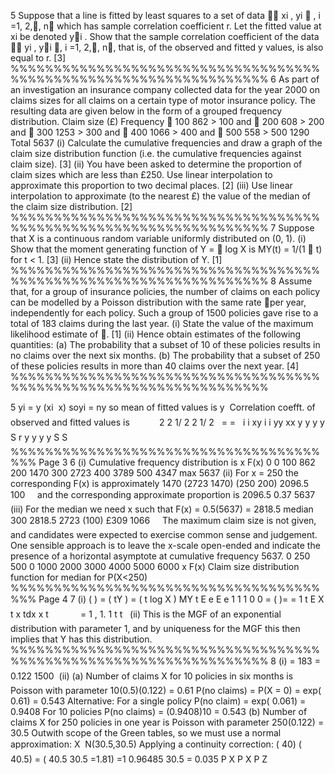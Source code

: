 
5 Suppose that a line is fitted by least squares to a set of data  xi , yi  , i =1, 2,, n
which has sample correlation coefficient r. Let the fitted value at xi be denoted yi .
Show that the sample correlation coefficient of the data  yi , yi , i =1, 2,, n, that
is, of the observed and fitted y values, is also equal to r. [3]
%%%%%%%%%%%%%%%%%%%%%%%%%%%%%%%%%%%%%%%%%%%%%%%%%%%%%%%%%%%%%%%%%%
6 As part of an investigation an insurance company collected data for the year 2000 on
claims sizes for all claims on a certain type of motor insurance policy. The resulting
data are given below in the form of a grouped frequency distribution.
Claim size (£) Frequency
 100 862
> 100 and  200 608
> 200 and  300 1253
> 300 and  400 1066
> 400 and  500 558
> 500 1290
Total 5637
(i) Calculate the cumulative frequencies and draw a graph of the claim size
distribution function (i.e. the cumulative frequencies against claim size). [3]
(ii) You have been asked to determine the proportion of claim sizes which are less
than £250. Use linear interpolation to approximate this proportion to two
decimal places. [2]
(iii) Use linear interpolation to approximate (to the nearest £) the value of the
median of the claim size distribution. [2]
%%%%%%%%%%%%%%%%%%%%%%%%%%%%%%%%%%%%%%%%%%%%%%%%%%%%%%%%%%%%%%%%%%
7 Suppose that X is a continuous random variable uniformly distributed on (0, 1).
(i) Show that the moment generating function of Y =  log X is
MY(t) = 1/(1  t) for t < 1. [3]
(ii) Hence state the distribution of Y. [1]
%%%%%%%%%%%%%%%%%%%%%%%%%%%%%%%%%%%%%%%%%%%%%%%%%%%%%%%%%%%%%%%%%%
8 Assume that, for a group of insurance policies, the number of claims on each policy
can be modelled by a Poisson distribution with the same rate  per year,
independently for each policy. Such a group of 1500 policies gave rise to a total of
183 claims during the last year.
(i) State the value of the maximum likelihood estimate of . [1]
(ii) Hence obtain estimates of the following quantities:
(a) The probability that a subset of 10 of these policies results in no claims
over the next six months.
(b) The probability that a subset of 250 of these policies results in more
than 40 claims over the next year. [4]
%%%%%%%%%%%%%%%%%%%%%%%%%%%%%%%%%%%%%%%%%%%%%%%%%%%%%%%%%%%%%%%%%%

5 yi = y (xi  x) soyi = ny so mean of fitted values is y
 Correlation coefft. of observed and fitted values is
  
        2 2 1/ 2 2 1/ 2
 
= =
 
i i xy
i i yy xx
y y y y S
r
y y y y S S
  
  

 
%%%%%%%%%%%%%%%%%%%%%%%%%%%%%%%%%%%%%%%
Page 3
6 (i) Cumulative frequency distribution is
x F(x)
0 0
100 862
200 1470
300 2723
400 3789
500 4347
max 5637
(ii) For x = 250 the corresponding F(x) is approximately
1470 (2723 1470) (250 200) 2096.5
100

  
and the corresponding approximate proportion is 2096.5 0.37
5637

(iii) For the median we need x such that F(x) = 0.5(5637) = 2818.5
median 300 2818.5 2723 (100) £309
1066

  
The maximum claim size is not given, and candidates were expected to exercise common
sense and judgement. One sensible approach is to leave the x-scale open-ended and indicate
the presence of a horizontal asymptote at cumulative frequency 5637.
0 250 500
0
1000
2000
3000
4000
5000
6000
x
F(x)
Claim size distribution function
for median
for P(X<250)
%%%%%%%%%%%%%%%%%%%%%%%%%%%%%%%%%%%%%%%
Page 4
7 (i) ( ) = ( tY ) = ( t log X )
MY t E e E e
1 1 1
0
0
= ( )= =
1
t
E X t x tdx x
t
 
 
 
 
  

= 1 , 1.
1
t
t


(ii) This is the MGF of an exponential distribution with parameter 1, and by
uniqueness for the MGF this then implies that Y has this distribution.
%%%%%%%%%%%%%%%%%%%%%%%%%%%%%%%%%%%%%%%%%%%%%%%%%%%%%%%%%%%%%%%%%%
8 (i)  = 183 = 0.122
1500

(ii) (a) Number of claims X for 10 policies in six months is Poisson with
parameter 10(0.5)(0.122) = 0.61
P(no claims) = P(X = 0) = exp(	0.61) = 0.543
Alternative:
For a single policy P(no claim) = exp(	0.061) = 0.9408
For 10 policies P(no claims) = (0.9408)10 = 0.543
(b) Number of claims X for 250 policies in one year is Poisson with
parameter 250(0.122) = 30.5
Outwith scope of the Green tables, so we must use a normal
approximation:
X  N(30.5,30.5)
Applying a continuity correction:
( 40) ( 40.5) = ( 40.5 30.5 =1.81) =1 0.96485
30.5
= 0.035
P X P X P Z 
    
